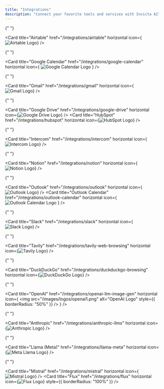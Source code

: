 ```yaml
---
title: "Integrations"
description: "Connect your favorite tools and services with Invicta AI"
---
```


<CardGroup cols={2}>

{" "}

<Card
  title="Airtable"
  href="/integrations/airtable"
  horizontal
  icon={<img src="/images/logos/airtable.png" alt="Airtable Logo" />}
/>

{" "}

<Card
  title="Google Calendar"
  href="/integrations/google-calendar"
  horizontal
  icon={
    <img src="/images/logos/google-calendar.png" alt="Google Calendar Logo" />
  }
/>

{" "}

<Card
  title="Gmail"
  href="/integrations/gmail"
  horizontal
  icon={<img src="/images/logos/gmail.png" alt="Gmail Logo" />}
/>

{" "}

<Card
  title="Google Drive"
  href="/integrations/google-drive"
  horizontal
  icon={<img src="/images/logos/google-drive.png" alt="Google Drive Logo" />}
/>
<Card
  title="HubSpot"
  href="/integrations/hubspot"
  horizontal
  icon={<img src="/images/logos/hubspot.png" alt="HubSpot Logo" />}
/>

{" "}

<Card
  title="Intercom"
  href="/integrations/intercom"
  horizontal
  icon={<img src="/images/logos/intercom.png" alt="Intercom Logo" />}
/>

{" "}

<Card
  title="Notion"
  href="/integrations/notion"
  horizontal
  icon={<img src="/images/logos/notion.png" alt="Notion Logo" />}
/>

{" "}

<Card
  title="Outlook"
  href="/integrations/outlook"
  horizontal
  icon={<img src="/images/logos/outlook.png" alt="Outlook Logo" />}
/>
<Card
  title="Outlook Calendar"
  href="/integrations/outlook-calendar"
  horizontal
  icon={
    <img src="/images/logos/outlook-calendar.png" alt="Outlook Calendar Logo" />
  }
/>

{" "}

<Card
  title="Slack"
  href="/integrations/slack"
  horizontal
  icon={<img src="/images/logos/slack.png" alt="Slack Logo" />}
/>

{" "}

<Card
  title="Tavily"
  href="/integrations/tavily-web-browsing"
  horizontal
  icon={<img src="/images/logos/tavily.png" alt="Tavily Logo" />}
/>

{" "}

<Card
  title="DuckDuckGo"
  href="/integrations/duckduckgo-browsing"
  horizontal
  icon={<img src="/images/logos/duckduckgo.png" alt="DuckDuckGo Logo" />}
/>

{" "}

<Card
  title="OpenAI"
  href="/integrations/openai-llm-image-gen"
  horizontal
  icon={
    <img
      src="/images/logos/openai1.png"
      alt="OpenAI Logo"
      style={{ borderRadius: "50%" }}
    />
  }
/>

{" "}

<Card
  title="Anthropic"
  href="/integrations/anthropic-llms"
  horizontal
  icon={<img src="/images/logos/anthropic.png" alt="Anthropic Logo" />}
/>

{" "}

<Card
  title="Llama (Meta)"
  href="/integrations/llama-meta"
  horizontal
  icon={<img src="/images/logos/meta.png" alt="Meta Llama Logo" />}
/>

{" "}

<Card
  title="Mistral"
  href="/integrations/mistral"
  horizontal
  icon={<img src="/images/logos/mistral.png" alt="Mistral Logo" />}
/>
<Card
  title="Flux"
  href="/integrations/flux"
  horizontal
  icon={<img src="/images/logos/flux.png" alt="Flux Logo" />}
  style={{ borderRadius: "100%" }}
/>

</CardGroup>
